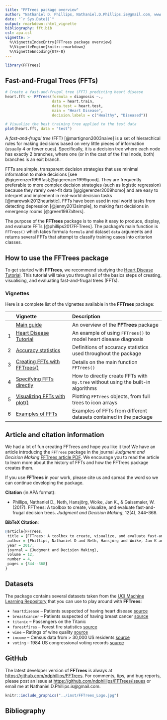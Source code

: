 ```yaml
---
title: "FFTrees package overview"
author: "Nathaniel D. Phillips, Nathaniel.D.Phillips.is@gmail.com, www.linkedin.com/in/nathanieldphillips/"
date: "`r Sys.Date()`"
output: rmarkdown::html_vignette
bibliography: fft.bib
csl: apa.csl
vignette: >
  %\VignetteIndexEntry{FFTrees package overview}
  %\VignetteEngine{knitr::rmarkdown}
  %\VignetteEncoding{UTF-8}
---
```


```r
library(FFTrees)
```


## Fast-and-Frugal Trees (FFTs)

```r
# Create a fast-and-frugal tree (FFT) predicting heart disease
heart.fft <- FFTrees(formula = diagnosis ~.,
                     data = heart.train,
                     data.test = heart.test,
                     main = "Heart Disease",
                     decision.labels = c("Healthy", "Diseased"))

# Visualize the best training tree applied to the test data
plot(heart.fft, data = "test")
```

A _fast-and-frugal tree_ (FFT) [@martignon2003naive] is a set of hierarchical rules for making decisions based on very little pieces of information (usually\ 4 or fewer cues). 
Specifically, it is a decision tree where each node has exactly 2\ branches, where one (or in the cast of the final node, both) branches is an exit branch. 

FFTs are simple, transparent decision strategies that use minimal information to make decisions [see @gigerenzer1999fast;@gigerenzer1999good]. 
They are frequently preferable to more complex decision strategies (such as logistic regression) because they rarely over-fit data [@gigerenzer2009homo] and are easy to interpret and implement in real-world decision tasks [@marewski2012heuristic]. 
FFTs have been used in real world tasks from detecting depression [@jenny2013simple], to making fast decisions in emergency rooms [@green1997alters].

The purpose of the **FFTrees** package is to make it easy to produce, display, and evaluate FFTs [@phillips2017FFTrees]. 
The package's main function is `FFTrees()` which takes formula\ `formula` and dataset\ `data` arguments and returns several FFTs that attempt to classify training cases into criterion classes. 

## How to use the FFTrees package

To get started with **FFTrees**, we recommend studying the [Heart Disease Tutorial](FFTrees_heart.html). 
This tutorial will take you through all of the basics steps of creating, visualising, and evaluating fast-and-frugal trees (FFTs). 

### Vignettes

<!-- Table of all vignettes: -->

Here is a complete list of the vignettes available in the **FFTrees** package: 

|   | Vignette | Description |
|--:|:------------------------------|:-------------------------------------------------|
|   | [Main guide](guide.html) | An overview of the **FFTrees** package |
| 1 | [Heart Disease Tutorial](FFTrees_heart.html)   | An example of using `FFTrees()` to model heart disease diagnosis |
| 2 | [Accuracy statistics](AccuracyStatistics.html) | Definitions of accuracy statistics used throughout the package |
| 3 | [Creating FFTs with FFTrees()](FFTrees_function.html) | Details on the main function `FFTrees()` |
| 4 | [Specifying FFTs directly](FFTrees_mytree.html)   | How to directly create FFTs with `my.tree` without using the built-in algorithms |
| 5 | [Visualizing FFTs with plot()](FFTrees_plot.html) | Plotting `FFTrees` objects, from full trees to icon arrays |
| 6 | [Examples of FFTs](FFTrees_examples.html) | Examples of FFTs from different datasets contained in the package |


## Article and citation information

We had a lot of fun creating FFTrees and hope you like it too! 
We have an article introducing the `FFTrees` package in the journal _Judgment and Decision Making_ [FFTrees article PDF](https://journal.sjdm.org/17/17217/jdm17217.pdf). 
We encourage you to read the article to learn more about the history of FFTs and how the FFTrees package creates them.

If you use **FFTrees** in your work, please cite us and spread the word so we can continue developing the package. 

**Citation** (in APA format): 

- Phillips, Nathaniel D., Neth, Hansjörg, Woike, Jan K., & Gaissmaier, W. (2017). 
FFTrees: A toolbox to create, visualize, and evaluate fast-and-frugal decision trees. 
_Judgment and Decision Making_, 12(4), 344--368.

**BibTeX Citation**: 

```r
@article{FFTrees,
 title = {FFTrees: A toolbox to create, visualize, and evaluate fast-and-frugal decision trees},
 author = {Phillips, Nathaniel D and Neth, Hansjörg and Woike, Jan K and Gaissmaier, Wolfgang},
 year = 2017, 
 journal = {Judgment and Decision Making},
 volume = 12,
 number = 4,
 pages = {344--368}
}
```

## Datasets

The package contains several datasets taken from the [UCI Machine Learning Repository](http://archive.ics.uci.edu/ml/) that you can use to play around with **FFTrees**: 

- `heartdisease` -- Patients suspected of having heart disease [source](http://archive.ics.uci.edu/ml/datasets/Heart+Disease)
- `breastcancer` -- Patients suspected of having breast cancer [source](https://archive.ics.uci.edu/ml/datasets/Breast+Cancer+Wisconsin+(Diagnostic))
- `titanic` -- Passengers on the Titanic
- `forestfires` -- Forest fire statistics [source](http://archive.ics.uci.edu/ml/datasets/Forest+Fires)
- `wine` -- Ratings of wine quality [source](http://archive.ics.uci.edu/ml/datasets/Wine)
- `income` -- Census data from > 30,000 US residents [source](http://archive.ics.uci.edu/ml/datasets/Adult)
- `voting` -- 1984 US congressional voting records [source](https://archive.ics.uci.edu/ml/datasets/Congressional+Voting+Records)


## GitHub

The latest developer version of **FFTrees** is always at [https://github.com/ndphillips/FFTrees](https://github.com/ndphillips/FFTrees). 
For comments, tips, and bug reports, please post an issue at [https://github.com/ndphillips/FFTrees/issues](https://github.com/ndphillips/FFTrees/issues) or email me at Nathaniel.D.Phillips.is@gmail.com.

```r
knitr::include_graphics("../inst/FFTrees_Logo.jpg")
```

## Bibliography
